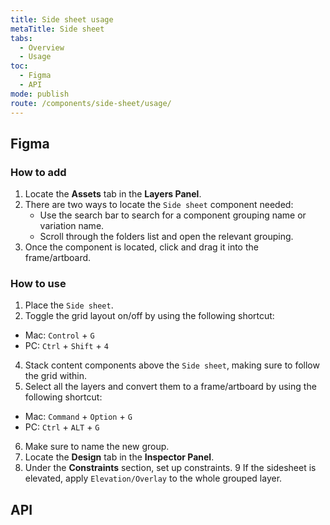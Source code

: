 ```yaml
---
title: Side sheet usage
metaTitle: Side sheet
tabs:
  - Overview
  - Usage
toc:
  - Figma
  - API
mode: publish
route: /components/side-sheet/usage/
---
```



## Figma

### How to add

1. Locate the **Assets** tab in the **Layers Panel**.
2. There are two ways to locate the `Side sheet` component needed:
   - Use the search bar to search for a component grouping name or variation name.
   - Scroll through the folders list and open the relevant grouping.
3. Once the component is located, click and drag it into the frame/artboard.

### How to use

1. Place the `Side sheet`.
2. Toggle the grid layout on/off by using the following shortcut:

- Mac: `Control` + `G`
- PC: `Ctrl` + `Shift` + `4`

4. Stack content components above the `Side sheet`, making sure to follow the grid within.
5. Select all the layers and convert them to a frame/artboard by using the following shortcut:

- Mac: `Command` + `Option` + `G`
- PC: `Ctrl` + `ALT` + `G`

6. Make sure to name the new group.
7. Locate the **Design** tab in the **Inspector Panel**.
8. Under the **Constraints** section, set up constraints.
   9 If the sidesheet is elevated, apply `Elevation/Overlay` to the whole grouped layer.

## API

<PropsTable props={SideSheet} />
